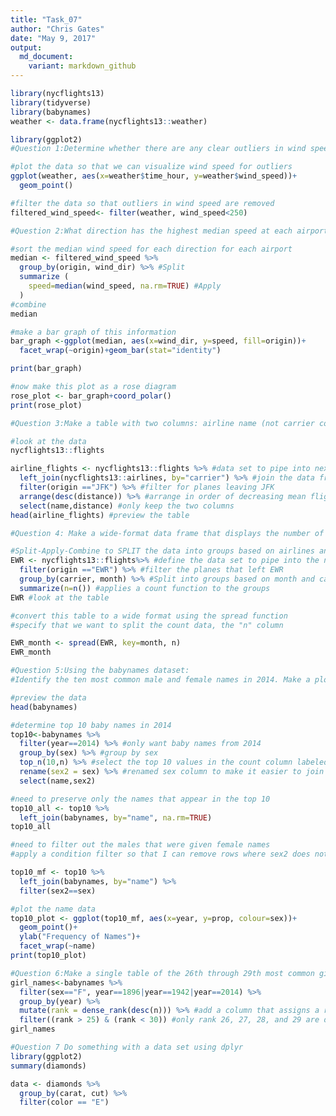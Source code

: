 ```yaml
---
title: "Task_07"
author: "Chris Gates"
date: "May 9, 2017"
output: 
  md_document:
    variant: markdown_github
---
```

```R
library(nycflights13)
library(tidyverse)
library(babynames)
weather <- data.frame(nycflights13::weather)

library(ggplot2)
#Question 1:Determine whether there are any clear outliers in wind speed (wind_speed) that should be rejected. If so, filter those bad point(s) and proceed.

#plot the data so that we can visualize wind speed for outliers
ggplot(weather, aes(x=weather$time_hour, y=weather$wind_speed))+
  geom_point()

#filter the data so that outliers in wind speed are removed  
filtered_wind_speed<- filter(weather, wind_speed<250)

#Question 2:What direction has the highest median speed at each airport? Make a table and a plot of median wind speed by direction, for each airport.

#sort the median wind speed for each direction for each airport
median <- filtered_wind_speed %>%
  group_by(origin, wind_dir) %>% #Split
  summarize (
    speed=median(wind_speed, na.rm=TRUE) #Apply
  )
#combine
median

#make a bar graph of this information
bar_graph <-ggplot(median, aes(x=wind_dir, y=speed, fill=origin))+
  facet_wrap(~origin)+geom_bar(stat="identity")

print(bar_graph)

#now make this plot as a rose diagram
rose_plot <- bar_graph+coord_polar()
print(rose_plot)

#Question 3:Make a table with two columns: airline name (not carrier code) and median distance flown from JFK airport. The table should be arranged in order of decreasing mean flight distance.

#look at the data
nycflights13::flights

airline_flights <- nycflights13::flights %>% #data set to pipe into next step
  left_join(nycflights13::airlines, by="carrier") %>% #join the data frames using carrier
  filter(origin =="JFK") %>% #filter for planes leaving JFK
  arrange(desc(distance)) %>% #arrange in order of decreasing mean flight distance
  select(name,distance) #only keep the two columns
head(airline_flights) #preview the table

#Question 4: Make a wide-format data frame that displays the number of flights that leave Newark ("EWR") airport each month, from each airline.

#Split-Apply-Combine to SPLIT the data into groups based on airlines and month and filter to only use EWR data, APPLY the mean function to the data, and COMBINE the data into a wise format table.
EWR <- nycflights13::flights%>% #define the data set to pipe into the next step
  filter(origin =="EWR") %>% #filter the planes that left EWR
  group_by(carrier, month) %>% #Split into groups based on month and carrier
  summarize(n=n()) #applies a count function to the groups
EWR #look at the table

#convert this table to a wide format using the spread function
#specify that we want to split the count data, the "n" column

EWR_month <- spread(EWR, key=month, n)
EWR_month

#Question 5:Using the babynames dataset:
#Identify the ten most common male and female names in 2014. Make a plot of their frequency (prop) since 1880. (This may require two separate piped statements).

#preview the data
head(babynames)

#determine top 10 baby names in 2014
top10<-babynames %>% 
  filter(year==2014) %>% #only want baby names from 2014
  group_by(sex) %>% #group by sex
  top_n(10,n) %>% #select the top 10 values in the count column labeled n
  rename(sex2 = sex) %>% #renamed sex column to make it easier to join in the next step
  select(name,sex2) 

#need to preserve only the names that appear in the top 10
top10_all <- top10 %>%
  left_join(babynames, by="name", na.rm=TRUE)
top10_all

#need to filter out the males that were given female names
#apply a condition filter so that I can remove rows where sex2 does not equal sex

top10_mf <- top10 %>%
  left_join(babynames, by="name") %>%
  filter(sex2==sex)

#plot the name data
top10_plot <- ggplot(top10_mf, aes(x=year, y=prop, colour=sex))+
  geom_point()+
  ylab("Frequency of Names")+
  facet_wrap(~name)
print(top10_plot)

#Question 6:Make a single table of the 26th through 29th most common girls names in the year 1896, 1942, and 2016
girl_names<-babynames %>%
  filter(sex=="F", year==1896|year==1942|year==2014) %>%
  group_by(year) %>%
  mutate(rank = dense_rank(desc(n))) %>% #add a column that assigns a rank to the count column 
  filter((rank > 25) & (rank < 30)) #only rank 26, 27, 28, and 29 are displayed
girl_names

#Question 7 Do something with a data set using dplyr
library(ggplot2)
summary(diamonds)

data <- diamonds %>%
  group_by(carat, cut) %>%
  filter(color == "E")
```